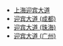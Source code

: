 {{Disambig|cat=四字地名消歧义}}
* [[上海迎宾大道|上海迎宾大道]]
* [[迎宾大道_(成都)|迎宾大道 (成都)]]
* [[迎宾大道_(珠海)|迎宾大道 (珠海)]]
*[[迎宾大道_(广州)|迎宾大道 (广州)]]